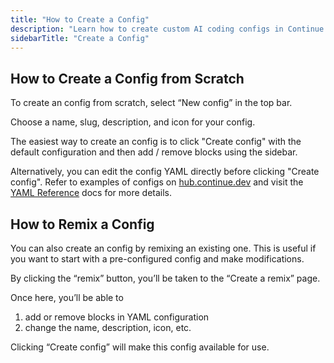 ```yaml
---
title: "How to Create a Config"
description: "Learn how to create custom AI coding configs in Continue Hub by remixing existing configs or building new ones from scratch with reusable blocks and YAML configuration."
sidebarTitle: "Create a Config"
---
```


## How to Create a Config from Scratch

To create an config from scratch, select “New config” in the top bar.

Choose a name, slug, description, and icon for your config.

The easiest way to create an config is to click "Create config" with the default configuration and then add / remove blocks using the sidebar.

Alternatively, you can edit the config YAML directly before clicking "Create config". Refer to examples of configs on [hub.continue.dev](https://hub.continue.dev) and visit the [YAML Reference](/reference#complete-yaml-config-example) docs for more details.



## How to Remix a Config

You can also create an config by remixing an existing one. This is useful if you want to start with a pre-configured config and make modifications.

By clicking the “remix” button, you’ll be taken to the “Create a remix” page.

Once here, you’ll be able to

1. add or remove blocks in YAML configuration
2. change the name, description, icon, etc.

Clicking “Create config” will make this config available for use.
